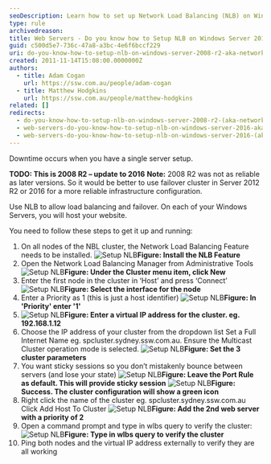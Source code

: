 ```yaml
---
seoDescription: Learn how to set up Network Load Balancing (NLB) on Windows Server 2016, ensuring high availability and load balancing for your web servers.
type: rule
archivedreason:
title: Web Servers - Do you know how to Setup NLB on Windows Server 2016? (aka Network Load Balancing)
guid: c500d5e7-736c-47a8-a3bc-4e6f6bccf229
uri: do-you-know-how-to-setup-nlb-on-windows-server-2008-r2-aka-network-load-balancing
created: 2011-11-14T15:08:00.0000000Z
authors:
  - title: Adam Cogan
    url: https://ssw.com.au/people/adam-cogan
  - title: Matthew Hodgkins
    url: https://ssw.com.au/people/matthew-hodgkins
related: []
redirects:
  - do-you-know-how-to-setup-nlb-on-windows-server-2008-r2-(aka-network-load-balancing)
  - web-servers-do-you-know-how-to-setup-nlb-on-windows-server-2016-aka-network-load-balancing
  - web-servers-do-you-know-how-to-setup-nlb-on-windows-server-2016-(aka-network-load-balancing)
---
```


Downtime occurs when you have a single server setup.

**TODO: This is 2008 R2 – update to 2016**
**Note:** 2008 R2 was not as reliable as later versions. So it would be better to use failover cluster in Server 2012 R2 or 2016 for a more reliable infrastructure configuration.

Use NLB to allow load balancing and failover. On each of your Windows Servers, you will host your website.

You need to follow these steps to get it up and running:
1. On all nodes of the NBL cluster, the Network Load Balancing Feature needs to be installed.
   ![Setup NLB](NLB1.png)**Figure: Install the NLB Feature**
2. Open the Network Load Balancing Manager from Administrative Tools
   ![Setup NLB](NLB22.png)**Figure: Under the Cluster menu item, click New**
3. Enter the first node in the cluster in ‘Host’ and press ‘Connect’
   ![Setup NLB](NLB33.png)**Figure: Select the interface for the node**
4. Enter a Priority as 1 (this is just a host identifier)
   ![Setup NLB](NLB44.png)**Figure: In 'Priority' enter '1'**
5. ![Setup NLB](NLB55.png)**Figure: Enter a virtual IP address for the cluster. eg. 192.168.1.12**
6. Choose the IP address of your cluster from the dropdown list Set a Full Internet Name eg. spcluster.sydney.ssw.com.au.
   Ensure the Multicast Cluster operation mode is selected.
   ![Setup NLB](NLB66.png)**Figure: Set the 3 cluster parameters**
7. You want sticky sessions so you don’t mistakenly bounce between servers (and lose your state)
   ![Setup NLB](NLB77.png)**Figure: Leave the Port Rule as default. This will provide sticky session**
   ![Setup NLB](NLB88.png)**Figure: Success. The cluster configuration will show a green icon**
8. Right click the name of the cluster eg. spcluster.sydney.ssw.com.au Click Add Host To Cluster
   ![Setup NLB](NLB99.png)**Figure: Add the 2nd web server with a priority of 2**
9. Open a command prompt and type in wlbs query to verify the cluster:
   ![Setup NLB](Setup-NLB-13.jpg)**Figure: Type in wlbs query to verify the cluster**
10. Ping both nodes and the virtual IP address externally to verify they are all working